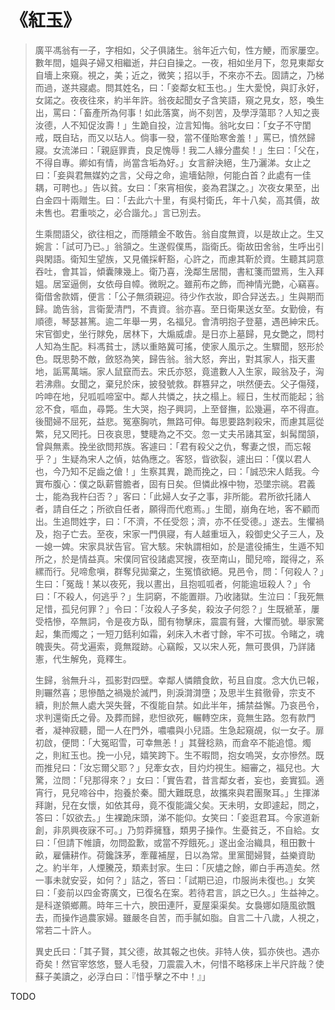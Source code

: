 # 《紅玉》

> 廣平馮翁有一子，字相如，父子俱諸生。翁年近六旬，性方鯁，而家屢空。數年間，媼與子婦又相繼逝，井臼自操之。一夜，相如坐月下，忽見東鄰女自墻上來窺。視之，美；近之，微笑；招以手，不來亦不去。固請之，乃梯而過，遂共寢處。問其姓名，曰：「妾鄰女紅玉也。」生大愛悅，與訂永好，女諾之。夜夜往來，約半年許。翁夜起聞女子含笑語，窺之見女，怒，喚生出，罵曰：「畜產所為何事！如此落寞，尚不刻苦，及學浮蕩耶？人知之喪汝德，人不知促汝壽！」生跪自投，泣言知悔。翁叱女曰：「女子不守閨戒，既自玷，而又以玷人。倘事一發，當不僅貽寒舍羞！」罵已，憤然歸寢。女流涕曰：「親庭罪責，良足愧辱！我二人緣分盡矣！」生曰：「父在，不得自專。卿如有情，尚當含垢為好。」女言辭決絕，生乃灑涕。女止之曰：「妾與君無媒妁之言，父母之命，逾墻鉆隙，何能白首？此處有一佳耦，可聘也。」告以貧。女曰：「來宵相俟，妾為君謀之。」次夜女果至，出白金四十兩贈生。曰：「去此六十里，有吳村衛氏，年十八矣，高其價，故未售也。君重啖之，必合諧允。」言已別去。
>
> 生乘間語父，欲往相之，而隱饋金不敢告。翁自度無資，以是故止之。生又婉言：「試可乃已。」翁頷之。生遂假僕馬，詣衛氏。衛故田舍翁，生呼出引與閑語。衛知生望族，又見儀採軒豁，心許之，而慮其靳於資。生聽其詞意吞吐，會其旨，傾囊陳幾上。衛乃喜，浼鄰生居間，書紅箋而盟焉，生入拜媼。居室逼側，女依母自幛。微睨之。雖荊布之飾，而神情光艷，心竊喜。衛借舍款婿，便言：「公子無須親迎。待少作衣妝，即合舁送去。」生與期而歸。詭告翁，言衛愛清門，不責資。翁亦喜。至日衛果送女至。女勤儉，有順德，琴瑟甚篤。逾二年舉一男，名福兒。會清明抱子登墓，遇邑紳宋氏。宋官御史，坐行賕免，居林下，大煽威虐。是日亦上墓歸，見女艷之，問村人知為生配。料馮貧士，誘以重賂冀可搖，使家人風示之。生驟聞，怒形於色。既思勢不敵，斂怒為笑，歸告翁。翁大怒，奔出，對其家人，指天畫地，詬罵萬端。家人鼠竄而去。宋氏亦怒，竟遣數人入生家，毆翁及子，洶若沸鼎。女聞之，棄兒於床，披發號救。群篡舁之，哄然便去。父子傷殘，吟呻在地，兒呱呱啼室中。鄰人共憐之，扶之榻上。經日，生杖而能起；翁忿不食，嘔血，尋斃。生大哭，抱子興詞，上至督撫，訟幾遍，卒不得直。後聞婦不屈死，益悲。冤塞胸吭，無路可伸。每思要路刺殺宋，而慮其扈從繁，兒又罔托。日夜哀思，雙睫為之不交。忽一丈夫吊諸其室，虯髯闊頷，曾與無素。挽坐欲問邦族。客遽曰：「君有殺父之仇，奪妻之恨，而忘報乎？」生疑為宋人之偵，姑偽應之。客怒，眥欲裂，遽出曰：「僕以君人也，今乃知不足齒之傖！」生察其異，跪而挽之，曰：「誠恐宋人餂我。今實布腹心：僕之臥薪嘗膽者，固有日矣。但憐此褓中物，恐墜宗祧。君義士，能為我杵臼否？」客曰：「此婦人女子之事，非所能。君所欲托諸人者，請自任之；所欲自任者，願得而代庖焉。」生聞，崩角在地，客不顧而出。生追問姓字，曰：「不濟，不任受怨；濟，亦不任受德。」遂去。生懼禍及，抱子亡去。至夜，宋家一門俱寢，有人越重垣入，殺御史父子三人，及一媳一婢。宋家具狀告官。官大駭。宋執謂相如，於是遣役捕生，生遁不知所之，於是情益真。宋僕同官役諸處冥搜，夜至南山，聞兒啼，蹤得之，系縲而行。兒啼愈嗔，群奪兒拋棄之，生冤憤欲絕。見邑令，問：「何殺人？」生曰：「冤哉！某以夜死，我以晝出，且抱呱呱者，何能逾垣殺人？」令曰：「不殺人，何逃乎？」生詞窮，不能置辯。乃收諸獄。生泣曰：「我死無足惜，孤兒何罪？」令曰：「汝殺人子多矣，殺汝子何怨？」生既褫革，屢受梏慘，卒無詞，令是夜方臥，聞有物擊床，震震有聲，大懼而號。舉家驚起，集而燭之；一短刀銛利如霜，剁床入木者寸餘，牢不可拔。令睹之，魂魄喪失。荷戈遍索，竟無蹤跡。心竊餒，又以宋人死，無可畏俱，乃詳諸憲，代生解免，竟釋生。
>
> 生歸，翁無升斗，孤影對四壁。幸鄰人憐饋食飲，茍且自度。念大仇已報，則囅然喜；思慘酷之禍幾於滅門，則淚潸潸墮；及思半生貧徹骨，宗支不續，則於無人處大哭失聲，不復能自禁。如此半年，捕禁益懈。乃哀邑令，求判還衛氏之骨。及葬而歸，悲怛欲死，輾轉空床，竟無生路。忽有款門者，凝神寂聽，聞一人在門外，噥噥與小兒語。生急起窺覘，似一女子。扉初啟，便問：「大冤昭雪，可幸無恙！」其聲稔熟，而倉卒不能追憶。燭之，則紅玉也。挽一小兒，嬉笑跨下。生不暇問，抱女嗚哭，女亦慘然。既而推兒曰：「汝忘爾父耶？」兒牽女衣，目灼灼視生。細審之，福兒也。大驚，泣問：「兒那得來？」女曰：「實告君，昔言鄰女者，妄也，妾實狐。適宵行，見兒啼谷中，抱養於秦。聞大難既息，故攜來與君團聚耳。」生揮涕拜謝，兒在女懷，如依其母，竟不復能識父矣。天未明，女即遽起，問之，答曰：「奴欲去。」生裸跪床頭，涕不能仰。女笑曰：「妾逛君耳。今家道新創，非夙興夜寐不可。」乃剪莽擁篲，類男子操作。生憂貧乏，不自給。女曰：「但請下帷讀，勿問盈歉，或當不殍餓死。」遂出金治織具，租田數十畝，雇傭耕作。荷鑱誅茅，牽蘿補屋，日以為常。里黨聞婦賢，益樂資助之。約半年，人煙騰茂，類素封家。生曰：「灰燼之餘，卿白手再造矣。然一事未就安妥，如何？」詰之，答曰：「試期已迫，巾服尚未復也。」女笑曰：「妾前以四金寄廣文，已復名在案。若待君言，誤之已久。」生益神之。是科遂領鄉薦。時年三十六，腴田連阡，夏屋渠渠矣。女裊娜如隨風欲飄去，而操作過農家婦。雖嚴冬自苦，而手膩如脂。自言二十八歲，人視之，常若二十許人。
>
> 異史氏曰：「其子賢，其父德，故其報之也俠。非特人俠，狐亦俠也。遇亦奇矣！然官宰悠悠，豎人毛發，刀震震入木，何惜不略移床上半尺許哉？使蘇子美讀之，必浮白曰：『惜乎擊之不中！』」

TODO
